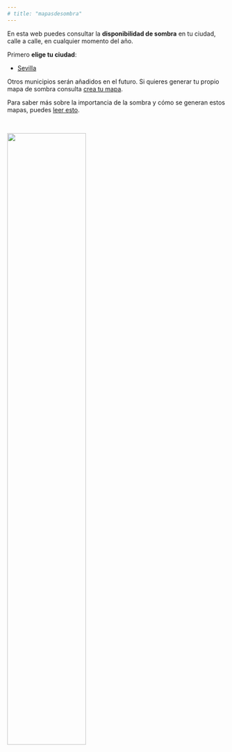 ```yaml
---
# title: "mapasdesombra"
---
```


En esta web puedes consultar la **disponibilidad de sombra** en tu ciudad, calle a calle, en cualquier momento del año. 

<!-- Y obtener **rutas de sombra** para desplazarte por la ciudad aprovechando la sombra que arrojan árboles y edificios. -->

Primero **elige tu ciudad**:

- [Sevilla](shinymapa.qmd)

Otros municipios serán añadidos en el futuro. Si quieres generar tu propio mapa de sombra consulta [crea tu mapa](crea-tu-mapa.qmd).

Para saber más sobre la importancia de la sombra y cómo se generan estos mapas, puedes [leer esto](https://frodriguezsanchez.net/post/mapas-de-sombra/).

<br>

![](img/sombras.png){width="60%" fig-align="center"}


